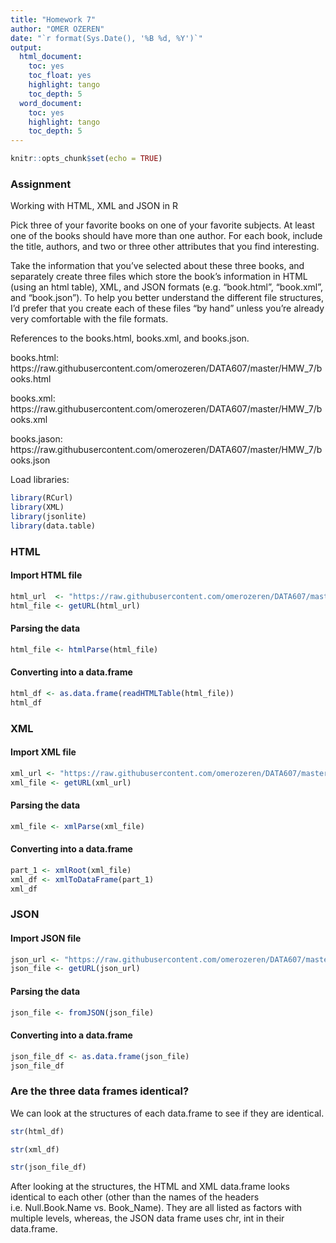 ---
title: "Homework 7"
author: "OMER OZEREN"
date: "`r format(Sys.Date(), '%B %d, %Y')`"
output:
  html_document:
    toc: yes
    toc_float: yes
    highlight: tango
    toc_depth: 5
  word_document:
    toc: yes
    highlight: tango
    toc_depth: 5
---

```{r setup, include=FALSE}
knitr::opts_chunk$set(echo = TRUE)
```

### Assignment
Working with HTML, XML and JSON in R

Pick three of your favorite books on one of your favorite subjects. At least one of the books should have more than one author. For each book, include the title, authors, and two or three other attributes that you find interesting.

Take the information that you've selected about these three books, and separately create three files which store the book's information in HTML (using an html table), XML, and JSON formats (e.g. "book.html", "book.xml", and "book.json"). To help you better understand the different file structures, I'd prefer that you create each of these files "by hand" unless you're already very comfortable with the file formats.

References to the books.html, books.xml, and books.json.

books.html: https://raw.githubusercontent.com/omerozeren/DATA607/master/HMW_7/books.html

books.xml: https://raw.githubusercontent.com/omerozeren/DATA607/master/HMW_7/books.xml

books.jason: https://raw.githubusercontent.com/omerozeren/DATA607/master/HMW_7/books.json


Load libraries:

```{r message=FALSE, warning=FALSE}
library(RCurl)
library(XML)
library(jsonlite)
library(data.table)
```

### HTML

#### Import HTML file

```{r}
html_url  <- "https://raw.githubusercontent.com/omerozeren/DATA607/master/HMW_7/books.html"
html_file <- getURL(html_url)
```

#### Parsing the data
```{r}
html_file <- htmlParse(html_file)
```

#### Converting into a data.frame
```{r}
html_df <- as.data.frame(readHTMLTable(html_file))
html_df
```

### XML

#### Import XML file

```{r}
xml_url <- "https://raw.githubusercontent.com/omerozeren/DATA607/master/HMW_7/books.xml"
xml_file <- getURL(xml_url)
```

#### Parsing the data
```{r}
xml_file <- xmlParse(xml_file)
```


#### Converting into a data.frame

```{r}
part_1 <- xmlRoot(xml_file)
xml_df <- xmlToDataFrame(part_1)
xml_df
```

### JSON

#### Import JSON file

```{r}
json_url <- "https://raw.githubusercontent.com/omerozeren/DATA607/master/HMW_7/books.json"
json_file <- getURL(json_url)
```

#### Parsing the data
```{r}
json_file <- fromJSON(json_file)
```

#### Converting into a data.frame

```{r}
json_file_df <- as.data.frame(json_file)
json_file_df
```

### Are the three data frames identical?

We can look at the structures of each data.frame to see if they are identical.

```{r}
str(html_df)
```

```{r}
str(xml_df)
```

```{r}
str(json_file_df)
```

After looking at the structures, the HTML and XML data.frame looks identical to each other (other than the names of the headers i.e. Null.Book.Name vs. Book_Name). They are all listed as factors with multiple levels, whereas, the JSON data frame uses chr, int in their data.frame.